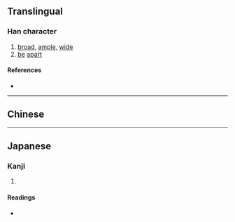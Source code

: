 {{also|闊}}
{{character info/new}}
==Translingual==

===Han character===
{{Han char|rn=85|rad=水|as=14|sn=17|four=|canj=EANR|ids=⿰氵䦚}}

# [[broad]], [[ample]], [[wide]]
# [[be]] [[apart]]

====References====
* {{Han ref|kx=0657.361|dkj=18547|dj=1068.020|hdz=31774.050|uh=6FF6|ud=28662}}

----

==Chinese==
{{zh-see|闊|v}}

----

==Japanese==

===Kanji===
{{ja-kanji|grade=|rs=水14}}

# {{defn|lang=ja|sort=水14}}

====Readings====
* {{ja-readings|on=[[かつ]] (katsu)|kun=[[ひろい]] (hiroi)}}